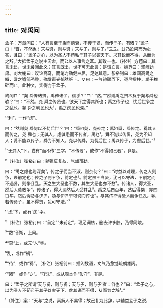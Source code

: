 ```yaml
---
---
---
```

title: 对禹问
---







孟子：万章问曰：“人有言至于禹而德衰，不传于贤，而传于子，有诸？”孟子曰：“否，不然也！天与贤，则与贤；天与子，则与子。”云云。公乃设问而为之答，且曰：“孟子之心，以为圣人不苟私于其子以害天下。求其说而不得，从而为之辞。”大抵孟子之说主天命，而公以人事言之耳。其致一也。〔补注〕方苞曰：其言未出，世未尝闻此义；其言既出，世不可无此言：是谓立言。姚范曰：坚峭劲肃。刘大櫆曰：议论高奇，而笔力劲健曲屈，足达其意。张裕钊曰：雄阔高朗之概，寓之遒简劲整，弥觉声光郁然纸上。又曰：一气驰骤而下，逐层搜抉，期于椎碎而止。此种文，实得力于孟子。

或问曰：“尧 舜传诸贤，禹传诸子，信乎？”曰：“然。”“然则禹之贤不及于尧与舜也欤？”曰：“不然。尧 舜之传贤也，欲天下之得其所也；禹之传子也，忧后世争之之乱也。尧 舜之利民也大¹，禹之虑民也深。”

¹“利”，一作“虑”。

曰：“然则尧 舜何以不忧后世？”曰：“舜如尧，尧传之；禹如舜，舜传之。得其人而传之，尧 舜也；无其人，虑其患而不传者，禹也¹。舜不能以传禹，尧为不知人；禹不能以传子，舜为不知人。尧以传舜，为忧后世；禹以传子，为虑后世。”²

¹“无其人”下，或有“而不传”三字。“不传者”，或作“不得如己者”，非是。

²〔补注〕张裕钊曰：驰骤反复处，气雄而劲。

曰：“禹之虑也则深矣¹，传之子而当不淑，则奈何？”曰：“时益以难理，传之人则争，未前定也；传之子则不争，前定也²。前定虽不当贤，犹可以守法，不前定而不遇贤，则争且乱。天之生大圣也不数，其生大恶也亦不数³。传诸人，得大圣，然后人莫敢争⁴，传诸子，得大恶然后人受其乱⁵。禹之后四百年，然后得桀；亦四百年，然后得汤与伊尹。汤与伊尹不可待而传也⁶。与其传不得圣人而争且乱，孰若传诸子，虽不得贤，犹可守法。”⁷

¹“虑”下，或有“民”字。

²〔补注〕张裕钊曰：“前定”“未前定”，理足词核，删去许多胶，乃得简峻。

³“数”音朔，上同。

⁴“莫”上，或无“人”字。

⁵乱，或作“祸”。

⁶“待”，或作“得”。〔补注〕张裕钊曰：插入数语，文气乃愈觉疏朗雄阔。

⁷“诸”，或作“之”。“守法”，或从阁本作“法守”，非是。

曰：“孟子之所谓‘天与贤，则与贤；天与子，则与子’者：何也？”曰：“孟子之心，以为圣人不苟私于其子以害天下。求其说而不得，从而为之辞¹。”

¹〔补注〕案：“天与”之说，索解人不易得；故己复为此辞，以辅益孟子之说。